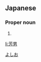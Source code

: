 ==Japanese==
{{ja-kanjitab|芳|男}}

===Proper noun===
{{ja-pos|proper|よしお}}

# {{given name|male|lang=ja}}

[[Category:Japanese male given names|よしお]]

[[li:芳男]]